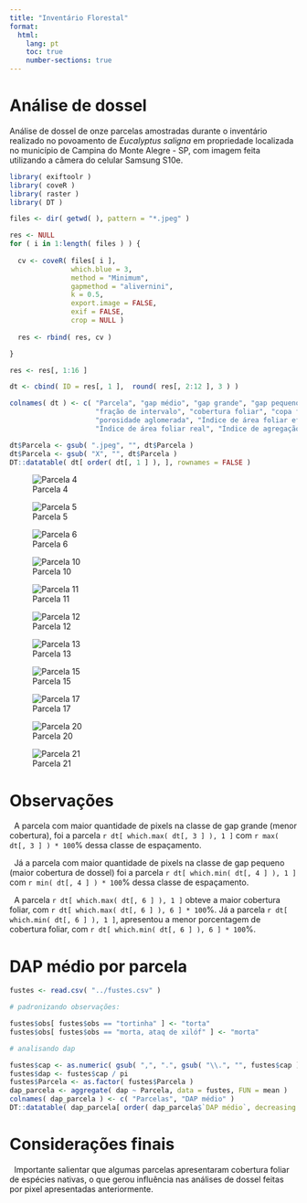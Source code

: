 ```yaml
---
title: "Inventário Florestal"
format:
  html:
    lang: pt
    toc: true
    number-sections: true
---
```


# Análise de dossel

Análise de dossel de onze parcelas amostradas durante o inventário realizado no povoamento de _Eucalyptus saligna_ em propriedade localizada no município de Campina do Monte Alegre - SP, com imagem feita utilizando a câmera do celular Samsung S10e.

```r
library( exiftoolr )
library( coveR )
library( raster ) 
library( DT )

files <- dir( getwd( ), pattern = "*.jpeg" )

res <- NULL
for ( i in 1:length( files ) ) {
  
  cv <- coveR( files[ i ], 
               which.blue = 3, 
               method = "Minimum", 
               gapmethod = "alivernini", 
               k = 0.5, 
               export.image = FALSE, 
               exif = FALSE, 
               crop = NULL )
  
  res <- rbind( res, cv )

}

res <- res[, 1:16 ]

dt <- cbind( ID = res[, 1 ],  round( res[, 2:12 ], 3 ) )

colnames( dt ) <- c( "Parcela", "gap médio", "gap grande", "gap pequeno", 
                     "fração de intervalo", "cobertura foliar", "copa florestal",
                     "porosidade aglomerada", "Índice de área foliar efetiva",
                     "Índice de área foliar real", "Índice de agregação", "k" )

```

```r
dt$Parcela <- gsub( ".jpeg", "", dt$Parcela )
dt$Parcela <- gsub( "X", "", dt$Parcela )
DT::datatable( dt[ order( dt[, 1 ] ), ], rownames = FALSE )
```

::: {layout="[[1,1,1,1], [1,1,1,1], [1,1,1]]"}
![Parcela 4](4.jpeg) 

![Parcela 5](5.jpeg)

![Parcela 6](6.jpeg) 

![Parcela 10](10.jpeg)

![Parcela 11](11.jpeg)

![Parcela 12](12.jpeg)

![Parcela 13](13.jpeg)

![Parcela 15](15.jpeg)

![Parcela 17](17.jpeg)

![Parcela 20](20.jpeg)

![Parcela 21](21.jpeg)
:::

# Observações

\  A parcela com maior quantidade de pixels na classe de gap grande (menor cobertura), foi a parcela `r dt[ which.max( dt[, 3 ] ), 1 ]` com `r max( dt[, 3 ] ) * 100`% dessa classe de espaçamento. 

\  Já a parcela com maior quantidade de pixels na classe de gap pequeno (maior cobertura de dossel) foi a parcela `r dt[ which.min( dt[, 4 ] ), 1 ]` com `r min( dt[, 4 ] ) * 100`% dessa classe de espaçamento.

\  A parcela `r dt[ which.max( dt[, 6 ] ), 1 ]` obteve a maior cobertura foliar, com `r dt[ which.max( dt[, 6 ] ), 6 ] * 100`%. Já a parcela `r dt[ which.min( dt[, 6 ] ), 1 ]`, apresentou a menor porcentagem de cobertura foliar, com `r dt[ which.min( dt[, 6 ] ), 6 ] * 100`%.

# DAP médio por parcela

```r
fustes <- read.csv( "../fustes.csv" )

# padronizando observações:

fustes$obs[ fustes$obs == "tortinha" ] <- "torta"
fustes$obs[ fustes$obs == "morta, ataq de xilóf" ] <- "morta"

# analisando dap 

fustes$cap <- as.numeric( gsub( ",", ".", gsub( "\\.", "", fustes$cap ) ) )
fustes$dap <- fustes$cap / pi
fustes$Parcela <- as.factor( fustes$Parcela )
dap_parcela <- aggregate( dap ~ Parcela, data = fustes, FUN = mean )
colnames( dap_parcela ) <- c( "Parcelas", "DAP médio" )
DT::datatable( dap_parcela[ order( dap_parcela$`DAP médio`, decreasing = TRUE ), ], rownames = FALSE )

```


# Considerações finais

\  Importante salientar que algumas parcelas apresentaram cobertura foliar de espécies nativas, o que gerou influência nas análises de dossel feitas por pixel apresentadas anteriormente.  


